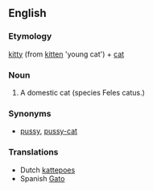 ==English==

===Etymology===
[[kitty]] (from [[kitten]] 'young cat') + [[cat]]

===Noun===
{{en-noun|sg=[[kitty]]-[[cat]]}}

# {{context|colloquial|informal}} A domestic cat (species Feles catus.)

===Synonyms===
* [[pussy]], [[pussy-cat]]

===Translations===
{{rfc-level|Translations at L3+ (AutoFormat would have corrected level of Synonyms)}}
*Dutch [[kattepoes]]
*Spanish [[Gato]]